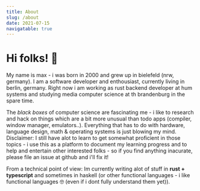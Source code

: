 ```yaml
---
title: About
slug: /about
date: 2021-07-15
navigatable: true
---
```


# Hi folks! 🥳

My name is max - i was born in 2000 and grew up in bielefeld (nrw, germany). I
am a software developer and enthousiast, currently living in berlin, germany.
Right now i am working as rust backend developer at hum systems and studying
media computer science at th brandenburg in the spare time.

The *black boxes* of computer science are fascinating me - i like to research
and hack on things which are a bit more unusual than todo apps (compiler,
window manager, emulators..).  Everything that has to do with hardware,
language design, math & operating systems is just blowing my mind. Disclaimer:
I still have alot to learn to get somewhat proficient in those topics - i use
this as a platform to document my learning progress and to help and entertain
other interested folks - so if you find anything inacurate, please file an
issue at github and i'll fix it!

From a technical point of view: Im currently writing alot of stuff in **rust +
typescript** and sometimes in haskell (or other functional languages - i like
functional languages 🤓 (even if i dont fully understand them yet)).
